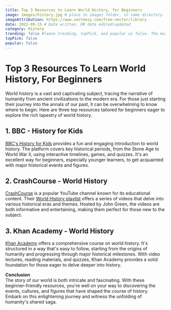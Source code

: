 ```yaml
---
title: Top 3 Resources to Learn World History, for Beginners
image: images/history.jpg # place in images folder, in same directory
imageAttribution: https://www.vecteezy.com/free-vector/library
date: 2022-09-15 # Date written, OR date edited/updated
category: History
trending: false #leave trending, topPick, and popular as false. The maintainers typically decide this :)
topPick: false
popular: false
---
```


# Top 3 Resources To Learn World History, For Beginners

World history is a vast and captivating subject, tracing the narrative of humanity from ancient civilizations to the modern era. For those just starting their journey into the annals of our past, it can be overwhelming to know where to begin. Here are three top resources tailored for beginners eager to explore the rich tapestry of world history.

## 1. **BBC - History for Kids**
[BBC's History for Kids](https://www.bbc.co.uk/history/forkids/) provides a fun and engaging introduction to world history. The platform covers key historical periods, from the Stone Age to World War II, using interactive timelines, games, and quizzes. It's an excellent way for beginners, especially younger learners, to get acquainted with major historical events and figures.

## 2. **CrashCourse - World History**
[CrashCourse](https://www.youtube.com/user/crashcourse) is a popular YouTube channel known for its educational content. Their [World History playlist](https://www.youtube.com/playlist?list=PLBDA2E52FB1EF80C9) offers a series of videos that delve into various historical eras and themes. Hosted by John Green, the videos are both informative and entertaining, making them perfect for those new to the subject.

## 3. **Khan Academy - World History**
[Khan Academy](https://www.khanacademy.org/humanities/world-history) offers a comprehensive course on world history. It's structured in a way that's easy to follow, starting from the origins of humanity and progressing through major historical milestones. With video lectures, reading materials, and quizzes, Khan Academy provides a solid foundation for those eager to delve deeper into history.

**Conclusion**  
The story of our world is both intricate and fascinating. With these beginner-friendly resources, you're well on your way to discovering the events, cultures, and figures that have shaped the course of history. Embark on this enlightening journey and witness the unfolding of humanity's shared saga.

